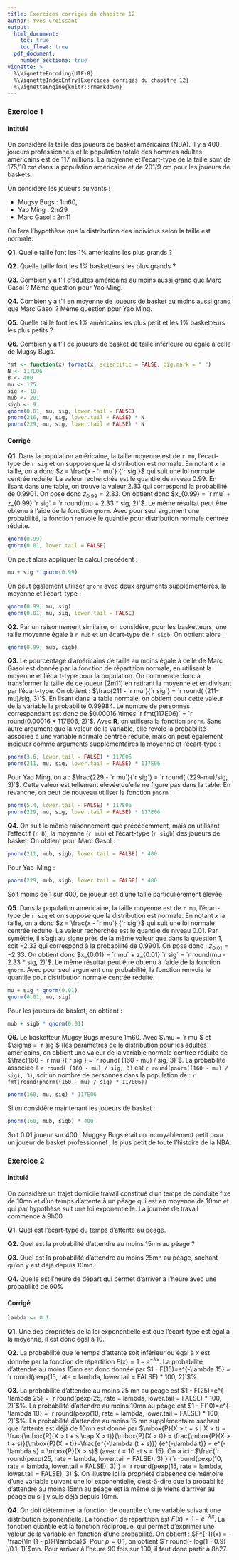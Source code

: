 ```yaml
---
title: Exercices corrigés du chapitre 12
author: Yves Croissant
output: 
  html_document:
    toc: true
    toc_float: true
  pdf_document:
    number_sections: true
vignette: >
  %\VignetteEncoding{UTF-8}
  %\VignetteIndexEntry{Exercices corrigés du chapitre 12}
  %\VignetteEngine{knitr::rmarkdown}
---
```


### Exercice 1 {-}

#### Intitulé

On considère la taille des joueurs de basket américains (NBA). Il y a
400 joueurs professionnels et le population totale des hommes adultes
américains est de 117 millions.  La moyenne et l'écart-type de la
taille sont de 175/10 cm dans la population américaine et de 201/9 cm
pour les joueurs de baskets.

On considère les joueurs suivants :

- Mugsy Bugs : 1m60,
- Yao Ming : 2m29
- Marc Gasol : 2m11

On fera l'hypothèse que la distribution des individus selon la taille
est normale.

**Q1.** Quelle taille font les 1% américains les plus grands ?

**Q2.** Quelle taille font les 1% basketteurs les plus grands ?

**Q3.** Combien y a t'il d'adultes américains au moins aussi grand que
Marc Gasol ? Même question pour Yao Ming.

**Q4.** Combien y a t'il en moyenne de joueurs de basket au moins aussi grand que
   Marc Gasol ? Même question pour Yao Ming.

**Q5.** Quelle taille font les 1% américains les plus petit et les 1%
basketteurs les plus petits ?

**Q6.** Combien y a t'il de joueurs de basket de taille inférieure ou
égale à celle de Mugsy Bugs.


```r
fmt <- function(x) format(x, scientific = FALSE, big.mark = " ")
N <- 117E06
B <- 400
mu <- 175
sig <- 10
mub <- 201
sigb <- 9
qnorm(0.01, mu, sig, lower.tail = FALSE)
pnorm(216, mu, sig, lower.tail = FALSE) * N
pnorm(229, mu, sig, lower.tail = FALSE) * N
```

#### Corrigé

**Q1.** Dans la population américaine, la taille moyenne est de 
`r mu`, l'écart-type de `r sig` et on suppose que la distribution est
normale. En notant $x$ la taille, on a donc $z = \frac{x - `r mu`}
{`r sig`}$ qui suit une loi normale centrée réduite. La valeur recherchée
est le quantile de niveau 0.99. En lisant dans une table, on trouve la
valeur $2.33$ qui correspond la probabilité de 0.$9901$. On pose donc
$z_{0.99} = 2.33$. On obtient donc $x_{0.99} = `r mu` + z_{0.99} `r sig` = 
`r round(mu + 2.33 * sig, 2)`$. Le même résultat peut être obtenu à
l'aide de la fonction `qnorm`. Avec pour seul argument une
probabilité, la fonction renvoie le quantile pour distribution normale
centrée réduite. 

```r
qnorm(0.99)
qnorm(0.01, lower.tail = FALSE)
```
On peut alors appliquer le calcul précédent\ :

```r
mu + sig * qnorm(0.99)
```

On peut également utiliser `qnorm` avec deux arguments
supplémentaires, la moyenne et l'écart-type\ :

```r
qnorm(0.99, mu, sig)
qnorm(0.01, mu, sig, lower.tail = FALSE)
```

**Q2.** Par un raisonnement similaire, on considère, pour les
basketteurs, une taille moyenne égale à `r mub` et un écart-type de 
`r sigb`. On obtient alors\ :


```r
qnorm(0.99, mub, sigb)
```

**Q3.** Le pourcentage d'américains de taille au moins égale à celle
de Marc Gasol est donnée par la fonction de répartition normale, en
utilisant la moyenne et l'écart-type pour la population. On commence
donc à transformer la taille de ce joueur (2m11) en retirant la
moyenne et en divisant par l'écart-type. On obtient\ :
$\frac{211 - `r mu`}{`r sig`} = `r round( (211-mu)/sig, 3)`$. En
lisant dans la table normale, on obtient pour cette valeur de la
variable la probabilité $0.99984$. Le nombre de personnes
correspondant est donc de $0.00016 \times `r fmt(117E06)` = 
`r round(0.00016 * 117E06, 2)`$. Avec **R**, on utilisera la fonction
`pnorm`. Sans autre argument que la valeur de la variable, elle revoie
la probabilité associée à une variable normale centrée réduite, mais
on peut également indiquer comme arguments supplémentaires la moyenne
et l'écart-type\ :


```r
pnorm(3.6, lower.tail = FALSE) * 117E06
pnorm(211, mu, sig, lower.tail = FALSE) * 117E06
```

Pour Yao Ming, on a\ :
$\frac{229 - `r mu`}{`r sig`} = `r round( (229-mu)/sig, 3)`$. Cette
valeur est tellement élevée qu'elle ne figure pas dans la table. En
revanche, on peut de nouveau utiliser la fonction `pnorm`\ :

```r
pnorm(5.4, lower.tail = FALSE) * 117E06
pnorm(229, mu, sig, lower.tail = FALSE) * 117E06
```

**Q4.** On suit le même raisonnement que précédemment, mais en
utilisant l'effectif (`r B`),  la moyenne (`r mub`) et l'écart-type
(`r sigb`) des joueurs de basket. On obtient pour Marc Gasol\ :

```r
pnorm(211, mub, sigb, lower.tail = FALSE) * 400
```

Pour Yao-Ming\ :

```r
pnorm(229, mub, sigb, lower.tail = FALSE) * 400
```
Soit moins de 1 sur 400, ce joueur est d'une taille particulièrement élevée.

**Q5.** Dans la population américaine, la taille moyenne est de 
`r mu`, l'écart-type de `r sig` et on suppose que la distribution est
normale. En notant $x$ la taille, on a donc $z = \frac{x - `r mu`}
{`r sig`}$ qui suit une loi normale centrée réduite. La valeur recherchée
est le quantile de niveau 0.01. Par symétrie, il s'agit au signe près
de la même valeur que dans la question 1, soit  $-2.33$ qui correspond à
la probabilité de 0.$9901$. On pose donc\ :
$z_{0.01} = -2.33$. On obtient donc $x_{0.01} = `r mu` + z_{0.01} `r sig` = 
`r round(mu - 2.33 * sig, 2)`$. Le même résultat peut être obtenu à
l'aide de la fonction `qnorm`. Avec pour seul argument une
probabilité, la fonction renvoie le quantile pour distribution normale
centrée réduite. 

```r
mu + sig * qnorm(0.01)
qnorm(0.01, mu, sig)
```
Pour les joueurs de basket, on obtient\ :

```r
mub + sigb * qnorm(0.01)
```

**Q6.** Le basketteur Mugsy Bugs mesure 1m60. Avec $\mu = `r mu`$ et
$\sigma = `r sig`$ (les paramètres de la distribution pour les adultes
américains, on obtient une valeur de la variable normale centrée
réduite de $\frac{160 - `r mu`}{`r sig`} = `r round( (160 - mu) / sig,
3)`$.  La probabilité associée à `r round( (160 - mu) / sig, 3)` est
`r round(pnorm((160 - mu) / sig), 3)`, soit un nombre de personnes
dans la population de\ : `r fmt(round(pnorm((160 - mu) / sig) *
117E06))`

```r
pnorm(160, mu, sig) * 117E06
```

Si on considère maintenant les joueurs de basket\ :


```r
pnorm(160, mub, sigb) * 400
```

Soit 0.01 joueur sur 400 ! Muggsy Bugs était un incroyablement petit
pour un joueur de basket professionnel , le plus petit de toute
l'histoire de la NBA.

### Exercice 2 {-}

#### Intitulé

On considère un trajet domicile travail constitué d'un temps de
conduite fixe de 10mn et d'un temps d'attente à un péage qui est en
moyenne de 10mn et qui par hypothèse suit une loi exponentielle. La
journée de travail commence à 9h00. 

**Q1.** Quel est l'écart-type du temps d'attente au péage.

**Q2.** Quel est la probabilité d'attendre au moins 15mn au péage ?

**Q3.** Quel est la probabilité d'attendre au moins 25mn au péage,
sachant qu'on y est déjà depuis 10mn.

**Q4.** Quelle est l'heure de départ qui permet d'arriver à l'heure
avec une probabilité de 90%

#### Corrigé

```r
lambda <- 0.1
```

**Q1.** Une des propriétés de la loi exponentielle est que
l'écart-type est égal à la moyenne, il est donc égal à 10.

**Q2.** La probabilité que le temps d'attente soit inférieur ou égal à
$x$ est donnée par la fonction de répartition $F(x) = 1 - e^{-\lambda
x}$. La probabilité d'attendre au moins 15mn est donc donnée par $1 -
F(15)=e^{-\lambda 15} = 
`r round(pexp(15, rate = lambda, lower.tail = FALSE) * 100, 2)`$%.

**Q3.** La probabilité d'attendre au moins 25 mn au péage est $1 -
F(25)=e^{-\lambda 25} = `r round(pexp(25, rate = lambda, lower.tail = FALSE) * 100, 2)`$%.
La probabilité d'attendre au moins 10mn au péage est $1 -
F(10)=e^{-\lambda 10} = `r round(pexp(10, rate = lambda, lower.tail = FALSE) * 100, 2)`$%.
La probabilité d'attendre au moins 15 mn supplémentaire sachant que
l'attente est déjà de 10mn est donné par $\mbox{P}(X > t + s | X > t)
= \frac{\mbox{P}(X > t + s \cap X > t)}{\mbox{P}(X > t)}
= \frac{\mbox{P}(X > t + s)}{\mbox{P}(X > t)}=\frac{e^{-\lambda (t + s)}}
{e^{-\lambda t}} = e^{-\lambda s} = \mbox{P}(X > s)$ (avec $t=10$ et
$s=15$). On a ici :
$\frac{`r round(pexp(25, rate = lambda, lower.tail = FALSE), 3)`}
{`r round(pexp(10, rate = lambda, lower.tail = FALSE), 3)`} = 
`r round(pexp(15, rate = lambda, lower.tail = FALSE), 3)`$.
On illustre ici la propriété d'absence de mémoire d'une variable
suivant une loi exponentielle, c'est-à-dire que la probabilité
d'attendre au moins 15mn au péage est la même si je viens d'arriver au
péage ou si j'y suis déjà depuis 10mn.

**Q4.** On doit déterminer la fonction de quantile d'une variable
suivant une distribution exponentielle. La fonction de répartition est
$F(x)=1-e^{-\lambda x}$. La fonction quantile est la fonction
réciproque, qui permet d'exprimer une valeur de la variable en
fonction d'une probabilité. On obtient : $F^{-1}(x) = -\frac{\ln (1 -
p)}{\lambda}$. Pour $p = 0.1$, on obtient $`r round(- log(1 - 0.9) /0.1, 1)`$mn.
Pour arriver à l'heure 90 fois sur 100, il faut donc partir à 8h27.



